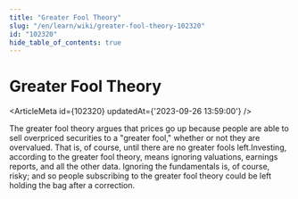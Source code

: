 ```yaml
---
title: "Greater Fool Theory"
slug: "/en/learn/wiki/greater-fool-theory-102320"
id: "102320"
hide_table_of_contents: true
---
```



# Greater Fool Theory

<ArticleMeta id={102320} updatedAt={'2023-09-26 13:59:00'} />
<div className='border-solid border-b border-t-0 my-4 border-[var(--ifm-color-gray-300)]' />

The greater fool theory argues that prices go up because people are able to sell overpriced securities to a "greater fool," whether or not they are overvalued. That is, of course, until there are no greater fools left.Investing, according to the greater fool theory, means ignoring valuations, earnings reports, and all the other data. Ignoring the fundamentals is, of course, risky; and so people subscribing to the greater fool theory could be left holding the bag after a correction.
